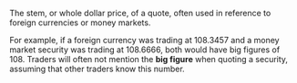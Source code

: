 The stem, or whole dollar price, of a quote, often used in reference to foreign currencies or money markets. 
  
For example, if a foreign currency was trading at 108.3457 and a money market security was trading at 108.6666, both would have big figures of 108. Traders will often not mention the '''big figure''' when quoting a security, assuming that other traders know this number.